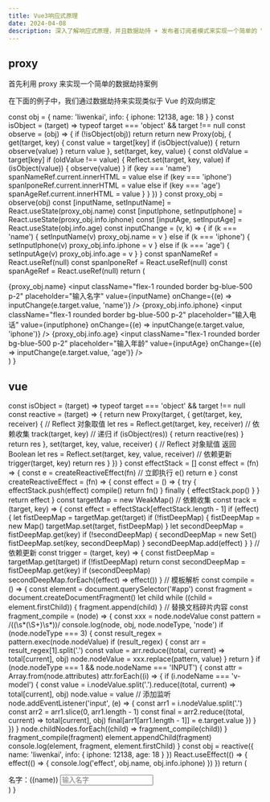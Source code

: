 ```yaml
---
title: Vue3响应式原理
date: 2024-04-08
description: 深入了解响应式原理，并且数据劫持 + 发布者订阅者模式来实现一个简单的 Vue 类
---
```


## proxy

首先利用 proxy 来实现一个简单的数据劫持案例

在下面的例子中，我们通过数据劫持来实现类似于 Vue 的双向绑定

  const obj = {
    name: 'liwenkai',
    info: {
      iphone: 12138,
      age: 18
    }
  }
  const isObject = (target) => typeof target === 'object' && target !== null
  const observe = (obj) => {
    if (!isObject(obj)) return
    return new Proxy(obj, {
      get(target, key) {
        const value = target[key]
        if (isObject(value)) {
          return observe(value)
        }
        return value
      },
      set(target, key, value) {
        const oldValue = target[key]
        if (oldValue !== value) {
          Reflect.set(target, key, value)
          if (isObject(value)) {
            observe(value)
          }
          if (key === 'name') spanNameRef.current.innerHTML = value
          else if (key === 'iphone') spanIponeRef.current.innerHTML = value
          else if (key === 'age') spanAgeRef.current.innerHTML = value
        }
      }
    })
  }
  const proxy_obj = observe(obj)
  const [inputName, setInputName] = React.useState(proxy_obj.name)
  const [inputIphone, setInputIphone] = React.useState(proxy_obj.info.iphone)
  const [inputAge, setInputAge] = React.useState(obj.info.age)
  const inputChange = (v, k) => {
    if (k === 'name') {
      setInputName(v)
      proxy_obj.name = v
    } else if (k === 'iphone') {
      setInputIphone(v)
      proxy_obj.info.iphone = v
    } else if (k === 'age') {
      setInputAge(v)
      proxy_obj.info.age = v
    }
  }
  const spanNameRef = React.useRef(null)
  const spanIponeRef = React.useRef(null)
  const spanAgeRef = React.useRef(null)
  return (
    <div className="flex flex-col">
      <span className="w-full rounded bg-blue-500 p-2" ref={spanNameRef}>
        {proxy_obj.name}
      </span>
      <input
        className="flex-1 rounded border bg-blue-500 p-2"
        placeholder="输入名字"
        value={inputName}
        onChange={(e) => inputChange(e.target.value, 'name')}
      />
      <span className="w-full rounded bg-blue-500 p-2" ref={spanIponeRef}>
        {proxy_obj.info.iphone}
      </span>
      <input
        className="flex-1 rounded border bg-blue-500 p-2"
        placeholder="输入电话"
        value={inputIphone}
        onChange={(e) => inputChange(e.target.value, 'iphone')}
      />
      <span className="w-full rounded bg-blue-500 p-2" ref={spanAgeRef}>
        {proxy_obj.info.age}
      </span>
      <input
        className="flex-1 rounded border bg-blue-500 p-2"
        placeholder="输入年龄"
        value={inputAge}
        onChange={(e) => inputChange(e.target.value, 'age')}
      />
    </div>
  )
}

<ProxyComp />

## vue

  const isObject = (target) => typeof target === 'object' && target !== null
  const reactive = (target) => {
    return new Proxy(target, {
      get(target, key, receiver) {
        // Reflect 对象取值
        let res = Reflect.get(target, key, receiver)
        // 依赖收集
        track(target, key)
        // 递归
        if (isObject(res)) {
          return reactive(res)
        }
        return res
      },
      set(target, key, value, receiver) {
        // Reflect 对象赋值 返回 Boolean
        let res = Reflect.set(target, key, value, receiver)
        // 依赖更新
        trigger(target, key)
        return res
      }
    })
  }
  const effectStack = []
  const effect = (fn) => {
    const e = createReactiveEffect(fn)
    // 立即执行
    e()
    return e
  }
  const createReactiveEffect = (fn) => {
    const effect = () => {
      try {
        effectStack.push(effect)
        compile()
        return fn()
      } finally {
        effectStack.pop()
      }
    }
    return effect
  }
  const targetMap = new WeakMap()
  // 依赖收集
  const track = (target, key) => {
    const effect = effectStack[effectStack.length - 1]
    if (effect) {
      let fistDeepMap = targetMap.get(target)
      if (!fistDeepMap) {
        fistDeepMap = new Map()
        targetMap.set(target, fistDeepMap)
      }
      let secondDeepMap = fistDeepMap.get(key)
      if (!secondDeepMap) {
        secondDeepMap = new Set()
        fistDeepMap.set(key, secondDeepMap)
      }
      secondDeepMap.add(effect)
    }
  }
  // 依赖更新
  const trigger = (target, key) => {
    const fistDeepMap = targetMap.get(target)
    if (!fistDeepMap) return
    const secondDeepMap = fistDeepMap.get(key)
    if (secondDeepMap) secondDeepMap.forEach((effect) => effect())
  }
  // 模板解析
  const compile = () => {
    const element = document.querySelector('#app')
    const fragment = document.createDocumentFragment()
    let child
    while ((child = element.firstChild)) {
      fragment.append(child)
    }
    // 替换文档碎片内容
    const fragment_compile = (node) => {
      const xxx = node.nodeValue
      const pattern = /\(\(\s*(\S+)\s*\)\)/
      console.log(node, obj, node.nodeType, 'node')
      if (node.nodeType === 3) {
        const result_regex = pattern.exec(node.nodeValue)
        if (result_regex) {
          const arr = result_regex[1].split('.')
          const value = arr.reduce((total, current) => total[current], obj)
          node.nodeValue = xxx.replace(pattern, value)
        }
        return
      }
      if (node.nodeType === 1 && node.nodeName === 'INPUT') {
        const attr = Array.from(node.attributes)
        attr.forEach((i) => {
          if (i.nodeName === 'v-model') {
            const value = i.nodeValue.split('.').reduce((total, current) => total[current], obj)
            node.value = value
            // 添加监听
            node.addEventListener('input', (e) => {
              const arr1 = i.nodeValue.split('.')
              const arr2 = arr1.slice(0, arr1.length - 1)
              const final = arr2.reduce((total, current) => total[current], obj)
              final[arr1[arr1.length - 1]] = e.target.value
            })
          }
        })
      }
      node.childNodes.forEach((child) => fragment_compile(child))
    }
    fragment_compile(fragment)
    element.appendChild(fragment)
    console.log(element, fragment, element.firstChild)
  }
  const obj = reactive({
    name: 'liwenkai',
    info: {
      iphone: 12138,
      age: 18
    }
  })
  React.useEffect(() => {
    effect(() => {
      console.log('effect', obj.name, obj.info.iphone)
    })
  })
  return (
    <div id="app" className="flex flex-col">
      <span className="w-full rounded bg-blue-500 p-2">名字：((name))</span>
      <input className="flex-1 rounded border bg-blue-500 p-2" placeholder="输入名字" v-model="name" />
    </div>
  )
}

<VueComp />
